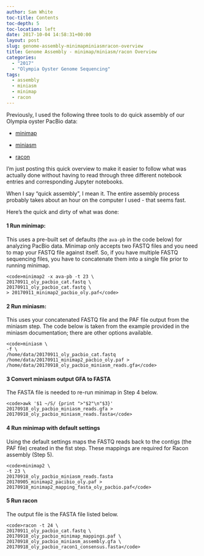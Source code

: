 ```yaml
---
author: Sam White
toc-title: Contents
toc-depth: 5
toc-location: left
date: 2017-10-04 14:58:31+00:00
layout: post
slug: genome-assembly-minimapminiasmracon-overview
title: Genome Assembly - minimap/miniasm/racon Overview
categories:
  - "2017"
  - "Olympia Oyster Genome Sequencing"
tags:
  - assembly
  - miniasm
  - minimap
  - racon
---
```


Previously, I used the following three tools to do quick assembly of our Olympia oyster PacBio data:





  * [minimap](https://robertslab.github.io/sams-notebook/posts/2017/2017-09-07-genome-assembly-olympia-oyster-pacbio-minimapminiasmracon/)


  * [miniasm](https://robertslab.github.io/sams-notebook/posts/2017/2017-09-18-genome-assembly-olympia-oyster-pacbio-minimapminiasmracon-2/)


  * [racon](https://robertslab.github.io/sams-notebook/posts/2017/2017-09-18-genome-assembly-olympia-oyster-pacbio-minimapminiasmracon-3/)



I'm just posting this quick overview to make it easier to follow what was actually done without having to read through three different notebook entries and corresponding Jupyter notebooks.

When I say "quick assembly", I mean it. The entire assembly process probably takes about an hour on the computer I used - that seems fast.

Here's the quick and dirty of what was done:



#### 1 Run minimap:



This uses a pre-built set of defaults (the `ava-pb` in the code below) for analyzing PacBio data. Minimap only accepts two FASTQ files and you need to map your FASTQ file against itself. So, if you have multiple FASTQ sequencing files, you have to concatenate them into a single file prior to running minimap.


    
    <code>minimap2 -x ava-pb -t 23 \
    20170911_oly_pacbio_cat.fastq \
    20170911_oly_pacbio_cat.fastq \
    > 20170911_minimap2_pacbio_oly.paf</code>





#### 2 Run miniasm:



This uses your concatenated FASTQ file and the PAF file output from the miniasm step. The code below is taken from the example provided in the miniasm documentation; there are other options available.


    
    <code>miniasm \
    -f \
    /home/data/20170911_oly_pacbio_cat.fastq /home/data/20170911_minimap2_pacbio_oly.paf > /home/data/20170918_oly_pacbio_miniasm_reads.gfa</code>





#### 3 Convert miniasm output GFA to FASTA



The FASTA file is needed to re-run minimap in Step 4 below.


    
    <code>awk '$1 ~/S/ {print ">"$2"\n"$3}' 20170918_oly_pacbio_miniasm_reads.gfa > 20170918_oly_pacbio_miniasm_reads.fasta</code>





#### 4 Run minimap with default settings



Using the default settings maps the FASTQ reads back to the contigs (the PAF file) created in the fist step. These mappings are required for Racon assembly (Step 5).


    
    <code>minimap2 \
    -t 23 \
    20170918_oly_pacbio_miniasm_reads.fasta 20170905_minimap2_pacibio_oly.paf > 20170918_minimap2_mapping_fasta_oly_pacbio.paf</code>





#### 5 Run racon



The output file is the FASTA file listed below.


    
    <code>racon -t 24 \
    20170911_oly_pacbio_cat.fastq \
    20170918_oly_pacbio_minimap_mappings.paf \
    20170918_oly_pacbio_miniasm_assembly.gfa \
    20170918_oly_pacbio_racon1_consensus.fasta</code>
